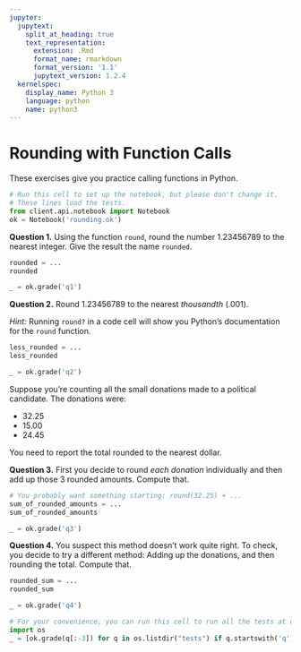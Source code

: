 ```yaml
---
jupyter:
  jupytext:
    split_at_heading: true
    text_representation:
      extension: .Rmd
      format_name: rmarkdown
      format_version: '1.1'
      jupytext_version: 1.2.4
  kernelspec:
    display_name: Python 3
    language: python
    name: python3
---
```


# Rounding with Function Calls


These exercises give you practice calling functions in Python.

```python
# Run this cell to set up the notebook, but please don't change it.
# These lines load the tests.
from client.api.notebook import Notebook
ok = Notebook('rounding.ok')
```

**Question 1.** Using the function `round`, round the number 1.23456789 to the nearest integer.  Give the result the name `rounded`.

```python
rounded = ...
rounded
```

```python
_ = ok.grade('q1')
```

**Question 2.** Round 1.23456789 to the nearest *thousandth* (.001).

*Hint:* Running `round?` in a code cell will show you Python's documentation for the `round` function.

```python
less_rounded = ...
less_rounded
```

```python
_ = ok.grade('q2')
```

Suppose you're counting all the small donations made to a political candidate.  The donations were:

* 32.25
* 15.00
* 24.45

You need to report the total rounded to the nearest dollar.

**Question 3.** First you decide to round *each donation* individually and then add up those 3 rounded amounts.  Compute that.

```python
# You probably want something starting: round(32.25) + ...
sum_of_rounded_amounts = ...
sum_of_rounded_amounts
```

```python
_ = ok.grade('q3')
```

**Question 4.** You suspect this method doesn't work quite right.  To check, you decide to try a different method: Adding up the donations, and then rounding the total.  Compute that.

```python
rounded_sum = ...
rounded_sum
```

```python
_ = ok.grade('q4')
```

```python
# For your convenience, you can run this cell to run all the tests at once!
import os
_ = [ok.grade(q[:-3]) for q in os.listdir("tests") if q.startswith('q')]
```
